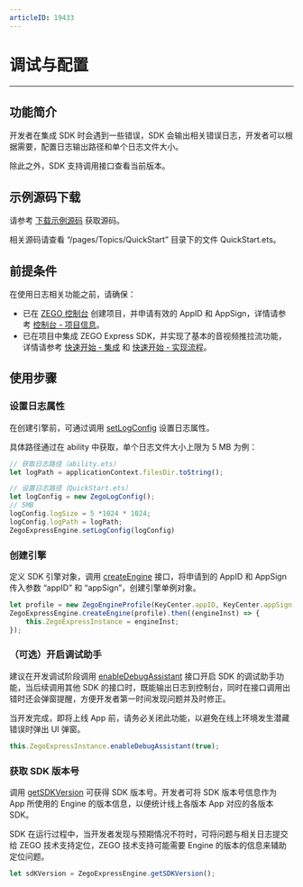 ```yaml
---
articleID: 19433
---
```

# 调试与配置

- - -

## 功能简介

开发者在集成 SDK 时会遇到一些错误，SDK 会输出相关错误日志，开发者可以根据需要，配置日志输出路径和单个日志文件大小。

除此之外，SDK 支持调用接口查看当前版本。

## 示例源码下载

请参考 [下载示例源码](!DownloadDemo/DownloadDemo) 获取源码。

相关源码请查看 “/pages/Topics/QuickStart” 目录下的文件 QuickStart.ets。

## 前提条件

在使用日志相关功能之前，请确保：

- 已在 [ZEGO 控制台](https://console.zego.im) 创建项目，并申请有效的 AppID 和 AppSign，详情请参考 [控制台 - 项目信息](/console/guide-doc2)。
- 已在项目中集成 ZEGO Express SDK，并实现了基本的音视频推拉流功能，详情请参考 [快速开始 - 集成](!Integration/SDK_Integration) 和 [快速开始 - 实现流程](!Integration/Solution_Implementation)。


## 使用步骤

### 设置日志属性

在创建引擎前，可通过调用 [setLogConfig](https://doc-zh.zego.im/unique-api/express-video-sdkhttps://doc-zh.zego.im/article/ets_ohos/classes/_zegoexpressengine_.zegoexpressengine.html#setlogconfig) 设置日志属性。

具体路径通过在 ability 中获取，单个日志文件大小上限为 5 MB 为例：

```ts
// 获取日志路径（ability.ets）
let logPath = applicationContext.filesDir.toString();

// 设置日志路径（QuickStart.ets）
let logConfig = new ZegoLogConfig();
// 5MB
logConfig.logSize = 5 *1024 * 1024;
logConfig.logPath = logPath;
ZegoExpressEngine.setLogConfig(logConfig)
```

### 创建引擎

定义 SDK 引擎对象，调用 [createEngine](https://doc-zh.zego.im/unique-api/express-video-sdkhttps://doc-zh.zego.im/article/ets_ohos/classes/_zegoexpressengine_.zegoexpressengine.html#createengine) 接口，将申请到的 AppID 和 AppSign 传入参数 “appID” 和 “appSign”，创建引擎单例对象。

```ts
let profile = new ZegoEngineProfile(KeyCenter.appID, KeyCenter.appSign, ZegoScenario.General, Context);
ZegoExpressEngine.createEngine(profile).then((engineInst) => {
    this.ZegoExpressInstance = engineInst;
});
```  

### （可选）开启调试助手

建议在开发调试阶段调用 [enableDebugAssistant](https://doc-zh.zego.im/unique-api/express-video-sdkhttps://doc-zh.zego.im/article/ets_ohos/classes/_zegoexpressengine_.zegoexpressengine.html#enabledebugassistant) 接口开启 SDK 的调试助手功能，当后续调用其他 SDK 的接口时，既能输出日志到控制台，同时在接口调用出错时还会弹窗提醒，方便开发者第一时间发现问题并及时修正。

<Warning title="注意">


当开发完成，即将上线 App 前，请务必关闭此功能，以避免在线上环境发生潜藏错误时弹出 UI 弹窗。

</Warning>



```ts
this.ZegoExpressInstance.enableDebugAssistant(true);
```

### 获取 SDK 版本号

调用 [getSDKVersion](https://doc-zh.zego.im/unique-api/express-video-sdkhttps://doc-zh.zego.im/article/ets_ohos/classes/_zegoexpressengine_.zegoexpressengine.html#getsdkversion) 可获得 SDK 版本号。开发者可将 SDK 版本号信息作为 App 所使用的 Engine 的版本信息，以便统计线上各版本 App 对应的各版本 SDK。

<Note title="说明">


SDK 在运行过程中，当开发者发现与预期情况不符时，可将问题与相关日志提交给 ZEGO 技术支持定位，ZEGO 技术支持可能需要 Engine 的版本的信息来辅助定位问题。


</Note>



```ts
let sdKVersion = ZegoExpressEngine.getSDKVersion();
```
